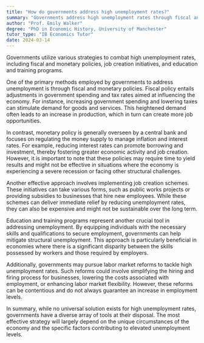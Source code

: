 ```yaml
---
title: "How do governments address high unemployment rates?"
summary: "Governments address high unemployment rates through fiscal and monetary policies, job creation schemes, and education and training programmes."
author: "Prof. Emily Walker"
degree: "PhD in Economic History, University of Manchester"
tutor_type: "IB Economics Tutor"
date: 2024-03-14
---
```


Governments utilize various strategies to combat high unemployment rates, including fiscal and monetary policies, job creation initiatives, and education and training programs.

One of the primary methods employed by governments to address unemployment is through fiscal and monetary policies. Fiscal policy entails adjustments in government spending and tax rates aimed at influencing the economy. For instance, increasing government spending and lowering taxes can stimulate demand for goods and services. This heightened demand often leads to an increase in production, which in turn can create more job opportunities.

In contrast, monetary policy is generally overseen by a central bank and focuses on regulating the money supply to manage inflation and interest rates. For example, reducing interest rates can promote borrowing and investment, thereby fostering greater economic activity and job creation. However, it is important to note that these policies may require time to yield results and might not be effective in situations where the economy is experiencing a severe recession or facing other structural challenges.

Another effective approach involves implementing job creation schemes. These initiatives can take various forms, such as public works projects or providing subsidies to businesses that hire new employees. While these schemes can deliver immediate relief by reducing unemployment rates, they can also be expensive and might not be sustainable over the long term.

Education and training programs represent another crucial tool in addressing unemployment. By equipping individuals with the necessary skills and qualifications to secure employment, governments can help mitigate structural unemployment. This approach is particularly beneficial in economies where there is a significant disparity between the skills possessed by workers and those required by employers.

Additionally, governments may pursue labor market reforms to tackle high unemployment rates. Such reforms could involve simplifying the hiring and firing process for businesses, lowering the costs associated with employment, or enhancing labor market flexibility. However, these reforms can be contentious and do not always guarantee an increase in employment levels.

In summary, while no universal solution exists for high unemployment rates, governments have a diverse array of tools at their disposal. The most effective strategy will largely depend on the unique circumstances of the economy and the specific factors contributing to elevated unemployment levels.
    